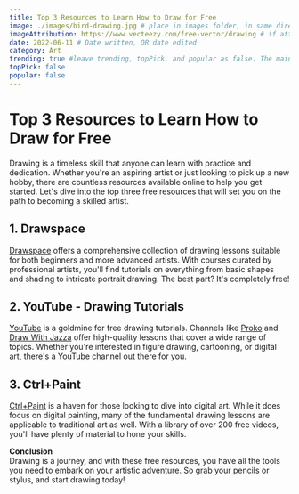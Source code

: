 ```yaml
---
title: Top 3 Resources to Learn How to Draw for Free
image: ./images/bird-drawing.jpg # place in images folder, in same directory
imageAttribution: https://www.vecteezy.com/free-vector/drawing # if attribution needed, put link to source
date: 2022-06-11 # Date written, OR date edited
category: Art
trending: true #leave trending, topPick, and popular as false. The maintainers typically decide this :)
topPick: false
popular: false
---
```


# Top 3 Resources to Learn How to Draw for Free

Drawing is a timeless skill that anyone can learn with practice and dedication. Whether you're an aspiring artist or just looking to pick up a new hobby, there are countless resources available online to help you get started. Let's dive into the top three free resources that will set you on the path to becoming a skilled artist.

## 1. **Drawspace**
[Drawspace](https://www.drawspace.com/) offers a comprehensive collection of drawing lessons suitable for both beginners and more advanced artists. With courses curated by professional artists, you'll find tutorials on everything from basic shapes and shading to intricate portrait drawing. The best part? It's completely free!

## 2. **YouTube - Drawing Tutorials**
[YouTube](https://www.youtube.com/) is a goldmine for free drawing tutorials. Channels like [Proko](https://www.youtube.com/user/ProkoTV) and [Draw With Jazza](https://www.youtube.com/user/DrawWithJazza) offer high-quality lessons that cover a wide range of topics. Whether you're interested in figure drawing, cartooning, or digital art, there's a YouTube channel out there for you.

## 3. **Ctrl+Paint**
[Ctrl+Paint](https://www.ctrlpaint.com/) is a haven for those looking to dive into digital art. While it does focus on digital painting, many of the fundamental drawing lessons are applicable to traditional art as well. With a library of over 200 free videos, you'll have plenty of material to hone your skills.

**Conclusion**  
Drawing is a journey, and with these free resources, you have all the tools you need to embark on your artistic adventure. So grab your pencils or stylus, and start drawing today!


